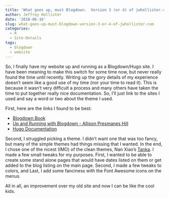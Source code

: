 ```yaml
---
title: 'What goes up, must Blogdown:  Version 3 (or 4) of jwhollister.com'
author: Jeffrey Hollister
date: '2018-06-16'
slug: what-goes-up-must-blogdown-version-3-or-4-of-jwhollister-com
categories:
  - R
  - Site-Details
tags:
  - blogdown
  - website
---
```


So, I finally have my website up and running as a Blogdown/Hugo site.  I have been meaning to make this switch for some time now, but never really found the time until recently.  Writing up the gory details of my experience doesn't seem like a good use of my time (nor your time to read it).  This is because it wasn't very difficult a process and many others have taken the time to put together really nice documentation.  So, I'll just link to the sites I used and say a word or two about the theme I used.

First, here are the links I found to be best: 

- [Blogdown Book](https://bookdown.org/yihui/blogdown/)
- [Up and Running with Blogdown - Allison Presmanes Hill](https://alison.rbind.io/post/up-and-running-with-blogdown/)
- [Hugo Documentation](https://gohugo.io/documentation/)

Second, I struggled picking a theme.  I didn't want one that was too fancy, but many of the simple themes had things missing that I wanted.  In the end, I chose one of the nicest (IMO) of the clean themes, Nan Xiao's [Tanka](https://github.com/road2stat/hugo-tanka). I made a few small tweaks for my purposes. First, I wanted to be able to create some stand alone pages that would have dates listed on them or get added to the blog listing on the main page. Second, I made a few tweaks to colors, and Last, I add some fanciness with the Font Awesome icons on the menus.

All in all, an improvement over my old site and now I can be like the cool kids.
